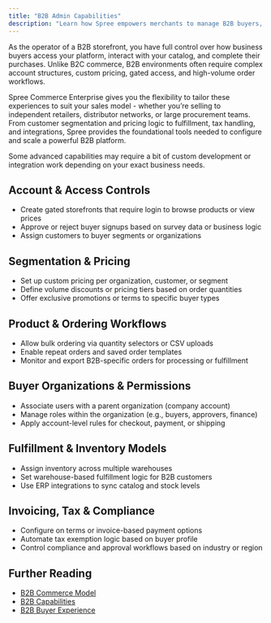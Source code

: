 ```yaml
---
title: "B2B Admin Capabilities"
description: "Learn how Spree empowers merchants to manage B2B buyers, pricing, and workflows with full flexibility."
---
```


As the operator of a B2B storefront, you have full control over how business buyers access your platform, interact with your catalog, and complete their purchases. Unlike B2C commerce, B2B environments often require complex account structures, custom pricing, gated access, and high-volume order workflows.

Spree Commerce Enterprise gives you the flexibility to tailor these experiences to suit your sales model - whether you’re selling to independent retailers, distributor networks, or large procurement teams. From customer segmentation and pricing logic to fulfillment, tax handling, and integrations, Spree provides the foundational tools needed to configure and scale a powerful B2B platform.

<Note>
Some advanced capabilities may require a bit of custom development or integration work depending on your exact business needs.
</Note>

## Account & Access Controls

- Create gated storefronts that require login to browse products or view prices
- Approve or reject buyer signups based on survey data or business logic
- Assign customers to buyer segments or organizations

## Segmentation & Pricing

- Set up custom pricing per organization, customer, or segment
- Define volume discounts or pricing tiers based on order quantities
- Offer exclusive promotions or terms to specific buyer types

## Product & Ordering Workflows

- Allow bulk ordering via quantity selectors or CSV uploads
- Enable repeat orders and saved order templates
- Monitor and export B2B-specific orders for processing or fulfillment

## Buyer Organizations & Permissions

- Associate users with a parent organization (company account)
- Manage roles within the organization (e.g., buyers, approvers, finance)
- Apply account-level rules for checkout, payment, or shipping

## Fulfillment & Inventory Models

- Assign inventory across multiple warehouses
- Set warehouse-based fulfillment logic for B2B customers
- Use ERP integrations to sync catalog and stock levels

## Invoicing, Tax & Compliance

- Configure on terms or invoice-based payment options
- Automate tax exemption logic based on buyer profile
- Control compliance and approval workflows based on industry or region

## Further Reading
- [<u>B2B Commerce Model</u>](https://spreecommerce.org/docs/use-case/b2b/b2b-commerce-model)
- [<u>B2B Capabilities</u>](https://spreecommerce.org/docs/use-case/b2b/b2b-capabilities)
- [<u>B2B Buyer Experience</u>](https://spreecommerce.org/docs/use-case/b2b/b2b-buyer-experience)